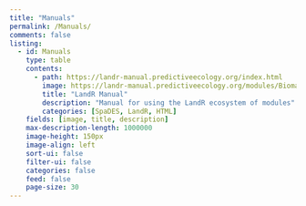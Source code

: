 ```yaml
---
title: "Manuals"
permalink: /Manuals/
comments: false
listing: 
  - id: Manuals
    type: table
    contents: 
      - path: https://landr-manual.predictiveecology.org/index.html
        image: https://landr-manual.predictiveecology.org/modules/Biomass_core/figures/Biomass_coreOutPlots1.png
        title: "LandR Manual"
        description: "Manual for using the LandR ecosystem of modules"
        categories: [SpaDES, LandR, HTML]
    fields: [image, title, description]
    max-description-length: 1000000
    image-height: 150px
    image-align: left
    sort-ui: false
    filter-ui: false
    categories: false
    feed: false
    page-size: 30
---
```


::: {#Manuals}
:::
